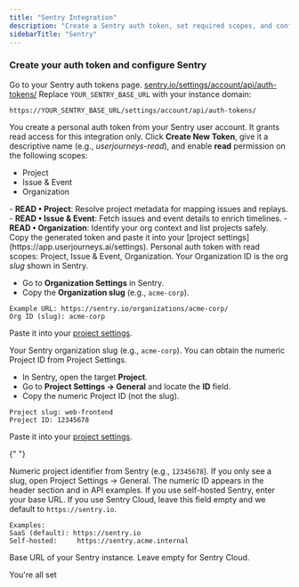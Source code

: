 ```yaml
---
title: "Sentry Integration"
description: "Create a Sentry auth token, set required scopes, and configure Org, Project, and Instance URL in userjourneys.ai"
sidebarTitle: "Sentry"
---
```


### Create your auth token and configure Sentry

<Steps>
<Step title="Open Sentry auth tokens">
  Go to your Sentry auth tokens page.

  <Tabs>
  <Tab title="Sentry Cloud (sentry.io)">
    <a href="https://sentry.io/settings/account/api/auth-tokens/" target="_blank" rel="noreferrer">sentry.io/settings/account/api/auth-tokens/</a>
  </Tab>
  <Tab title="Self-hosted">
    Replace <code>YOUR_SENTRY_BASE_URL</code> with your instance domain:

```text
https://YOUR_SENTRY_BASE_URL/settings/account/api/auth-tokens/
```

  </Tab>
  </Tabs>

  <Info>
  You create a personal auth token from your Sentry user account. It grants read access for this integration only.
  </Info>
</Step>

<Step title="Create a new auth token with read scopes">
  Click <strong>Create New Token</strong>, give it a descriptive name (e.g., <em>userjourneys-read</em>), and enable <strong>read</strong> permission on the following scopes:

- Project
- Issue & Event
- Organization

<AccordionGroup>
    <Accordion title="Why these scopes are needed">
    - <strong>READ • Project</strong>: Resolve project metadata for mapping issues and replays.
    - <strong>READ • Issue & Event</strong>: Fetch issues and event details to enrich timelines.
    - <strong>READ • Organization</strong>: Identify your org context and list projects safely.
  </Accordion>
  </AccordionGroup>
</Step>

<Step title="Copy and paste your auth token">
  Copy the generated token and paste it into your [project settings](https://app.userjourneys.ai/settings).

  <ParamField body="Sentry Auth Token" type="string" required>
  Personal auth token with read scopes: Project, Issue & Event, Organization.
  </ParamField>
</Step>

<Step title="Find your Sentry Organization ID (slug)">
  Your Organization ID is the org <em>slug</em> shown in Sentry.

- Go to <strong>Organization Settings</strong> in Sentry.
- Copy the <strong>Organization slug</strong> (e.g., <code>acme-corp</code>).

```text
Example URL: https://sentry.io/organizations/acme-corp/
Org ID (slug): acme-corp
```

Paste it into your [project settings](https://app.userjourneys.ai/settings).

  <ParamField body="Sentry Org ID" type="string" required>
  Your Sentry organization slug (e.g., <code>acme-corp</code>).
  </ParamField>
</Step>

<Step title="Find your Sentry Project ID">
  You can obtain the numeric Project ID from Project Settings.

- In Sentry, open the target <strong>Project</strong>.
- Go to <strong>Project Settings → General</strong> and locate the <strong>ID</strong> field.
- Copy the numeric Project ID (not the slug).

```text
Project slug: web-frontend
Project ID: 12345678
```

Paste it into your [project settings](https://app.userjourneys.ai/settings).

{" "}

<ParamField body="Sentry Project ID" type="string" required>
  Numeric project identifier from Sentry (e.g., <code>12345678</code>).
</ParamField>

  <Tip>
  If you only see a slug, open Project Settings → General. The numeric ID appears in the header section and in API examples.
  </Tip>
</Step>

<Step title="Set your Sentry Instance URL (if self-hosted)">
  If you use self-hosted Sentry, enter your base URL. If you use Sentry Cloud, leave this field empty and we default to <code>https://sentry.io</code>.

```text
Examples:
SaaS (default): https://sentry.io
Self-hosted:     https://sentry.acme.internal
```

  <ParamField body="Sentry Instance URL" type="string">
  Base URL of your Sentry instance. Leave empty for Sentry Cloud.
  </ParamField>
</Step>
</Steps>

<Check>You're all set</Check>
